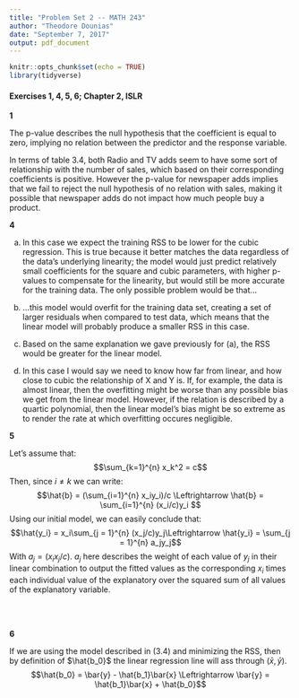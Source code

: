 ```yaml
---
title: "Problem Set 2 -- MATH 243"
author: "Theodore Dounias"
date: "September 7, 2017"
output: pdf_document
---
```


```r
knitr::opts_chunk$set(echo = TRUE)
library(tidyverse)
```
   
#### Exercises 1, 4, 5, 6; Chapter 2, ISLR
   
**1**
  
The p-value describes the null hypothesis that the coefficient is equal to zero, implying no relation between the predictor and the response variable.
   
In terms of table 3.4, both Radio and TV adds seem to have some sort of relationship with the number of sales, which based on their corresponding coefficients is positive. However the p-value for newspaper adds implies that we fail to reject the null hypothesis of no relation with sales, making it possible that newspaper adds do not impact how much people buy a product. 
   
**4**
   
a) In this case we expect the training RSS to be lower for the cubic regression. This is true because it better matches the data regardless of the data's underlying linearity; the model would just predict relatively small coefficients for the square and cubic parameters, with higher p-values to compensate for the linearity, but would still be more accurate for the training data. The only possible problem would be that...
    
b) ...this model would overfit for the training data set, creating a set of larger residuals when compared to test data, which means that the linear model will probably produce a smaller RSS in this case.
  
c) Based on the same explanation we gave previously for (a), the RSS would be greater for the linear model.
    
d) In this case I would say we need to know how far from linear, and how close to cubic the relationship of X and Y is. If, for example, the data is almost linear, then the overfitting might be worse than any possible bias we get from the linear model. However, if the relation is described by a quartic polynomial, then the linear model's bias might be so extreme as to render the rate at which overfitting occures negligible.
    
**5**
    
Let's assume that: 
$$\sum_{k=1}^{n} x_k^2 = c$$
Then, since $i \neq k$ we can write:
$$\hat{b} = (\sum_{i=1}^{n} x_iy_i)/c \Leftrightarrow \hat{b} = \sum_{i=1}^{n} (x_i/c)y_i $$ 
Using our initial model, we can easily conclude that:
$$\hat{y_i} = x_i\sum_{j = 1}^{n} (x_j/c)y_j\Leftrightarrow \hat{y_i} = \sum_{j = 1}^{n} a_jy_j$$
With $a_j = (x_ix_j/c)$. $a_j$ here describes the weight of each value of $y_j$ in their linear combination to output the fitted values as the corresponding $x_i$ times each individual value of the explanatory over the squared sum of all values of the explanatory variable.
       
&nbsp;                                         
&nbsp;                                                 
       
**6**
   
If we are using the model described in (3.4) and minimizing the RSS, then by definition of $\hat{b_0}$ the linear regression line will ass through $(\bar{x}, \bar{y})$.
$$\hat{b_0} = \bar{y} - \hat{b_1}\bar{x} \Leftrightarrow \bar{y} = \hat{b_1}\bar{x} + \hat{b_0}$$